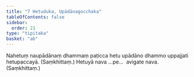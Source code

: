 ```yaml
---
title: "7 Hetuduka, Upādānagocchaka"
tableOfContents: false
sidebar:
  order: 21
type: "tipitaka"
basket: "ab"
---
```



<DynamicBreadcrumb />

<Division number="40">

<Paragraph number="88">
Nahetuṃ naupādānaṃ dhammaṃ paṭicca hetu upādāno dhammo uppajjati hetupaccayā. (Saṃkhittaṃ.)
</Paragraph>

<Paragraph number="89">
Hetuyā nava …pe…  avigate nava. (Saṃkhittaṃ.)
</Paragraph>
</Division>
